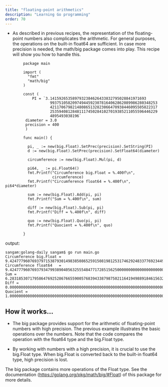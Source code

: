 ```yaml
---
title: "floating-point arithmetics"
description: "Learning Go programming"
order: 70
---
```




- As described in previous recipes, the representation of the floating-point numbers also complicates the arithmetic. For general purposes, the operations on the built-in float64 are sufficient. In case more precision is needed, the math/big package comes into play. This recipe will show you how to handle this.

```
        package main

        import (
          "fmt"
          "math/big"
        )

        const ( 
            PI = `3.1415926535897932384626433832795028841971693
                    993751058209749445923078164062862089986280348253
                    421170679821480865132823066470938446095505822317
                    253594081284811174502841027019385211055596446229
                    4895493038196`
         diameter = 3.0
         precision = 400
         )

        func main() {

          pi, _ := new(big.Float).SetPrec(precision).SetString(PI)
          d := new(big.Float).SetPrec(precision).SetFloat64(diameter)

          circumference := new(big.Float).Mul(pi, d)

          pi64, _ := pi.Float64()
          fmt.Printf("Circumference big.Float = %.400f\n",
                     circumference)
          fmt.Printf("Circumference float64 = %.400f\n", pi64*diameter)

          sum := new(big.Float).Add(pi, pi)
          fmt.Printf("Sum = %.400f\n", sum)

          diff := new(big.Float).Sub(pi, pi)
          fmt.Printf("Diff = %.400f\n", diff)

          quo := new(big.Float).Quo(pi, pi)
          fmt.Printf("Quocient = %.400f\n", quo)

        }

```
output: 
```
sangam:golang-daily sangam$ go run main.go
Circumference big.Float = 9.4247779607693797153879301498385086525915081981253174629248337769234492188586269958841044760263512039
Circumference float64   = 9.4247779607693793479938904056325554847717285156250000000000000000000000000000000000000000000000000000
Sum = 6.2831853071795864769252867665590057683943387987502116419498891846156328125724179972560696506842341360
Diff = 0.0000000000000000000000000000000000000000000000000000000000000000000000000000000000000000000000000000
Quocient = 1.0000000000000000000000000000000000000000000000000000000000000000000000000000000000000000000000000000
```
## How it works...

- The big package provides support for the arithmetic of floating-point numbers with high precision. The previous example illustrates the basic operations over the numbers. Note that the code compares the operation with the float64 type and the big.Float type.

- By working with numbers with a high precision, it is crucial to use the big.Float type. When big.Float is converted back to the built-in float64 type, high precision is lost.  


The big package contains more operations of the Float type. See the documentation (https://golang.org/pkg/math/big/#Float) of this package for more details.
